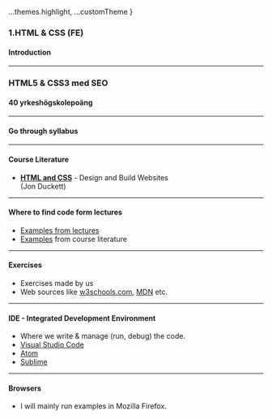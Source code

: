 
  ...themes.highlight,
  ...customTheme
}

### 1.HTML & CSS (FE)
#### Introduction


---

### HTML5 & CSS3 med SEO
#### 40 yrkeshögskolepoäng


---

#### Go through syllabus


---

#### Course Literature

* **<a href="https://www.bokus.com/bok/9781118907443/web-design-with-html-css-javascript-and-jquery-set/">HTML and CSS</a>** - Design and Build Websites <br/>(Jon Duckett)



---

#### Where to find code form lectures

* <a href="https://github.com/SofthouseVxo/Education/tree/master/code/html%26css-examples">Examples from lectures</a>
* <a href="http://htmlandcssbook.com/code-samples/">Examples</a> from course literature



---

#### Exercises

* Exercises made by us
* Web sources like <a href="https://www.w3schools.com/">w3schools.com</a>, <a href="https://developer.mozilla.org/sv-SE/">MDN</a> etc.



---

#### IDE - Integrated Development Environment

* Where we write & manage (run, debug) the code.
* <a href="https://code.visualstudio.com/">Visual Studio Code</a>
* <a href="https://atom.io/">Atom</a>
* <a href="https://www.sublimetext.com/">Sublime</a>



---

#### Browsers

* I will mainly run examples in Mozilla Firefox.